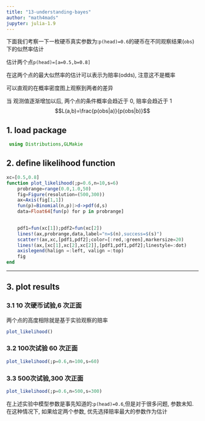 ```yaml
---
title: "13-understanding-bayes"
author: "math4mads"
jupyter: julia-1.9
---
```


:::{.callout-note title="简介"}
 下面我们考察一下一枚硬币真实参数为:`p(head)=0.6`的硬币在不同观察结果(`obs`)下的似然率估计
 
 估计两个点`p(head)=[a=0.5,b=0.8]`

 在这两个点的最大似然率的估计可以表示为赔率(odds), 注意这不是概率
 
 可以直观的在概率密度图上观察到两者的差异

 当 观测值逐渐增加以后, 两个点的条件概率会趋近于 0, 赔率会趋近于 1
 $$L(a,b)=\frac{p(obs|a)}{p(obs|b)}$$
:::

## 1. load package
```julia
 using Distributions,GLMakie
```

## 2. define likelihood function
```julia
xc=[0.5,0.8]
function plot_likelihood(;p=0.6,n=10,s=6)
    probrange=range(0.0,1.0,50)
    fig=Figure(resolution=(500,300))
    ax=Axis(fig[1,1])
    fun(p)=Binomial(n,p)|>d->pdf(d,s)
    data=Float64[fun(p) for p in probrange]
    

    pdf1=fun(xc[1]);pdf2=fun(xc[2])
    lines!(ax,probrange,data,label="n=$(n),success=$(s)")
    scatter!(ax,xc,[pdf1,pdf2];color=[:red,:green],markersize=20)
    lines!(ax,[xc[1],xc[2],xc[2]],[pdf1,pdf1,pdf2];linestyle=:dot)
    axislegend(halign =:left, valign =:top)
    fig
end
```

---
## 3. plot results

### 3.1 10 次硬币试验,6 次正面
两个点的高度相除就是基于实验观察的赔率
```julia
plot_likelihood()
```

### 3.2  100次试验 60 次正面

```julia
plot_likelihood(;p=0.6,n=100,s=60)
```

### 3.3  500次试验,300 次正面

```julia
plot_likelihood(;p=0.6,n=500,s=300)
```

:::{.callout-info title="讨论"}
   在上述实验中模型参数是事先知道的:`p(head)=0.6`,但是对于很多问题,
   参数未知. 
   在这种情况下, 如果给定两个参数, 优先选择赔率最大的参数作为估计
   
:::